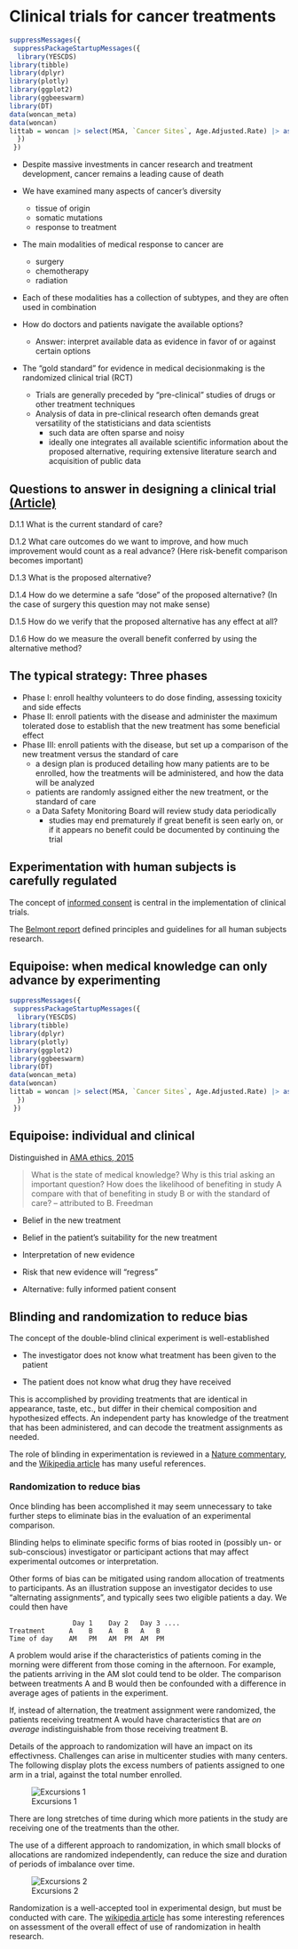 # Clinical trials for cancer treatments


```r
suppressMessages({
 suppressPackageStartupMessages({
  library(YESCDS)
library(tibble)
library(dplyr)
library(plotly)
library(ggplot2)
library(ggbeeswarm)
library(DT)
data(woncan_meta)
data(woncan)
littab = woncan |> select(MSA, `Cancer Sites`, Age.Adjusted.Rate) |> as.data.frame()
  })
 })
```


- Despite massive investments in cancer research and treatment development,
cancer remains a leading cause of death

- We have examined many aspects of cancer's diversity
    - tissue of origin
    - somatic mutations
    - response to treatment

- The main modalities of medical response to cancer are
    - surgery
    - chemotherapy
    - radiation

- Each of these modalities has a collection of subtypes, and they are often used in combination

- How do doctors and patients navigate the available options?
    - Answer: interpret available data as evidence in favor of or against certain options

- The "gold standard" for evidence in medical decisionmaking is the randomized clinical trial (RCT)
    - Trials are generally preceded by "pre-clinical" studies of drugs or other treatment
techniques
    - Analysis of data in pre-clinical research often demands great versatility of the statisticians
and data scientists
        - such data are often sparse and noisy
        - ideally one integrates all available scientific information about the proposed alternative,
requiring extensive literature search and acquisition of public data

## Questions to answer in designing a clinical trial  [(Article)](https://www.cancer.org/treatment/treatments-and-side-effects/clinical-trials/what-you-need-to-know/phases-of-clinical-trials.html)

D.1.1 What is the current standard of care?  

D.1.2 What care outcomes do we want to improve, and how much improvement would count as a real advance? (Here risk-benefit comparison becomes important)

D.1.3 What is the proposed alternative?

D.1.4 How do we determine a safe "dose" of the proposed alternative? (In the case of surgery this question may not make sense)

D.1.5 How do we verify that the proposed alternative has any effect at all?

D.1.6 How do we measure the overall benefit conferred by using the alternative method?


## The typical strategy: Three phases

- Phase I: enroll healthy volunteers to do dose finding, assessing toxicity and side effects
- Phase II: enroll patients with the disease and administer the maximum tolerated dose
to establish that the new treatment has some beneficial effect
- Phase III: enroll patients with the disease, but set up a comparison of the new treatment
versus the standard of care
    - a design plan is produced detailing how many patients are to be enrolled, how
the treatments will be administered, and how the data will be analyzed 
    - patients are randomly assigned either the new treatment, or the standard of care
    - a Data Safety Monitoring Board will review study data periodically
        - studies may end prematurely if great benefit is seen early on, or if it appears no
benefit could be documented by continuing the trial

## Experimentation with human subjects is carefully regulated

The concept of [informed consent](https://www.cancer.org/treatment/treatments-and-side-effects/clinical-trials/what-you-need-to-know/what-does-a-clinical-trial-involve.html) is central in the implementation of
clinical trials.

The [Belmont report](https://www.hhs.gov/ohrp/regulations-and-policy/belmont-report/index.html)
defined principles and guidelines for all human subjects research.


## Equipoise: when medical knowledge can only advance by experimenting


```r
suppressMessages({
 suppressPackageStartupMessages({
  library(YESCDS)
library(tibble)
library(dplyr)
library(plotly)
library(ggplot2)
library(ggbeeswarm)
library(DT)
data(woncan_meta)
data(woncan)
littab = woncan |> select(MSA, `Cancer Sites`, Age.Adjusted.Rate) |> as.data.frame()
  })
 })
```

## Equipoise: individual and clinical

Distinguished in [AMA ethics, 2015](https://journalofethics.ama-assn.org/article/question-clinical-equipoise-and-patients-best-interests/2015-12)

> What is the state of medical knowledge? Why is this trial asking an important question? How does the likelihood of benefiting in study A compare with that of benefiting in study B or with the standard of care? -- attributed to B. Freedman

- Belief in the new treatment

- Belief in the patient's suitability for the new treatment

- Interpretation of new evidence

- Risk that new evidence will "regress"

- Alternative: fully informed patient consent





## Blinding and randomization to reduce bias

The concept of the double-blind clinical experiment is well-established

- The investigator does not know what treatment has been given to the patient

- The patient does not know what drug they have received

This is accomplished by providing treatments that are identical in
appearance, taste, etc., but differ in their chemical composition
and hypothesized effects.  An independent party has knowledge of the
treatment that has been administered, and can decode the treatment
assignments as needed.

The role of blinding in experimentation is reviewed in a [Nature commentary](https://www.nature.com/articles/526187a), and the [Wikipedia article](https://en.wikipedia.org/wiki/Blinded_experiment) 
has many useful references.

### Randomization to reduce bias

Once blinding has been accomplished it may seem unnecessary to take further
steps to eliminate bias in the evaluation of an experimental comparison.

Blinding helps to eliminate specific forms of bias rooted in (possibly
un- or sub-conscious) investigator or participant actions that may
affect experimental outcomes or interpretation.

Other forms of bias can be mitigated using random allocation of treatments
to participants.  As an illustration suppose an investigator decides to
use "alternating assignments", and typically sees two eligible patients a day.
We could then have
```
                Day 1    Day 2   Day 3 ....
Treatment      A    B    A   B   A   B
Time of day    AM   PM   AM  PM  AM  PM
```
A problem would arise if the characteristics of patients coming in
the morning were different from those coming in the afternoon.  For
example, the patients arriving in the AM slot could tend to be older.
The comparison between treatments A and B would then be confounded
with a difference in average ages of patients in the experiment.

If, instead of alternation, the treatment assignment were randomized,
the patients receiving treatment A would have characteristics that
are *on average* indistinguishable from those receiving treatment B.

Details of the approach to randomization will have an impact
on its effectivness.  Challenges can arise in multicenter studies
with many centers.  The following display plots the excess numbers
of patients assigned to one arm in a trial, against the total
number enrolled.

![Excursions 1](https://github.com/vjcitn/YESCDS/blob/main/man/figures/loose.jpg?raw=true)

There are long stretches of time during which more patients in the
study are receiving one of the treatments than the other.

The use of a different approach to randomization, in which small blocks
of allocations are randomized independently, can reduce the size
and duration of periods of imbalance over time.

![Excursions 2](https://github.com/vjcitn/YESCDS/blob/main/man/figures/tight.jpg?raw=true)

Randomization is a well-accepted tool in experimental design, but
must be conducted with care.  The [wikipedia article](https://en.wikipedia.org/wiki/Randomized_experiment) has some interesting references on assessment of the overall effect of
use of randomization in health research.

